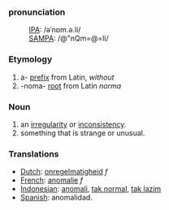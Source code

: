 ===pronunciation===
:[[International Phonetic Alphabet|IPA]]: /əˈnɒm.ə.li/ 
:[[SAMPA]]: /@"nQm=@=li/

=== Etymology ===
# a- [[prefix]] from Latin, ''without''
# -noma- [[root]] from Latin ''norma''

=== Noun ===
# an [[irregularity]] or [[inconsistency]].
# something that is strange or unusual.

=== Translations ===
*[[Dutch]]: [[onregelmatigheid]] ''f''
*[[French]]: [[anomalie]] ''f''
*[[Indonesian]]: [[anomali]], [[tak normal]], [[tak lazim]]
*[[Spanish]]: anomalidad.